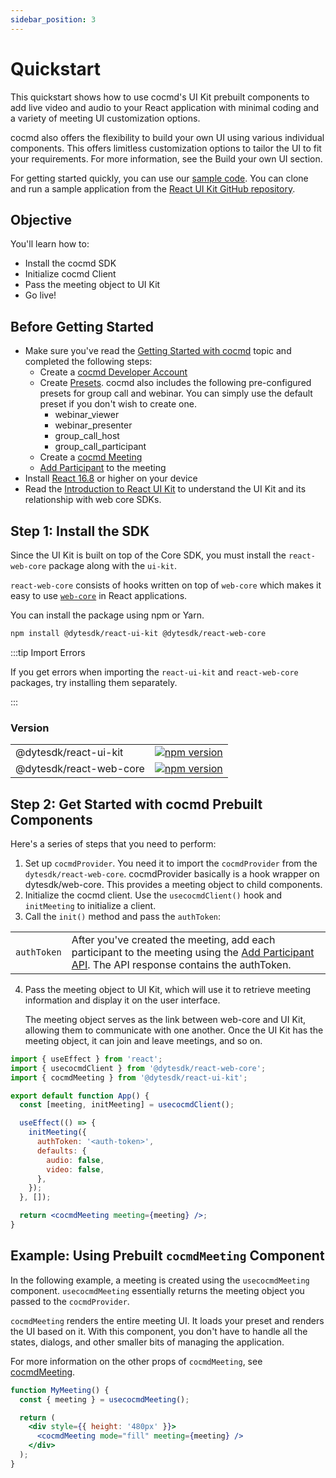 ```yaml
---
sidebar_position: 3
---
```


# Quickstart

This quickstart shows how to use cocmd's UI Kit prebuilt components to add live
video and audio to your React application with minimal coding and a variety of
meeting UI customization options.

cocmd also offers the flexibility to build your own UI using various individual
components. This offers limitless customization options to tailor the UI to fit
your requirements. For more information, see the Build your own UI section.

For getting started quickly, you can use our
[sample code](https://github.com/dyte-io/react-samples). You can clone and run a
sample application from the
[React UI Kit GitHub repository](https://github.com/dyte-io/react-samples).

## Objective

You'll learn how to:

- Install the cocmd SDK
- Initialize cocmd Client
- Pass the meeting object to UI Kit
- Go live!

## Before Getting Started

- Make sure you've read the [Getting Started with cocmd](/getting-started) topic
  and completed the following steps:
  - Create a [cocmd Developer Account](https://dev.cocmd.ai/)
  - Create [Presets](https://dev.cocmd.ai/roles-presets). cocmd also includes the
    following pre-configured presets for group call and webinar. You can simply
    use the default preset if you don't wish to create one.
    - webinar_viewer
    - webinar_presenter
    - group_call_host
    - group_call_participant
  - Create a [cocmd Meeting](/api/?v=v2#/operations/create_meeting)
  - [Add Participant](/api/?v=v2#/operations/add_participant) to the meeting
- Install [React 16.8](https://reactjs.org/blog/2019/02/06/react-v16.8.0.html)
  or higher on your device
- Read the [Introduction to React UI Kit](/react-ui-kit) to understand the UI
  Kit and its relationship with web core SDKs.

## Step 1: Install the SDK

Since the UI Kit is built on top of the Core SDK, you must install the
`react-web-core` package along with the `ui-kit`.

`react-web-core` consists of hooks written on top of `web-core` which makes it
easy to use [`web-core`](https://npmjs.com/package/@dytesdk/web-core) in React
applications.

You can install the package using npm or Yarn.

```bash npm2yarn
npm install @dytesdk/react-ui-kit @dytesdk/react-web-core
```

:::tip Import Errors

If you get errors when importing the `react-ui-kit` and `react-web-core`
packages, try installing them separately.

:::

### Version

|                         |                                                                                                                              |
| ----------------------- | ---------------------------------------------------------------------------------------------------------------------------- |
| @dytesdk/react-ui-kit   | [![npm version](https://badge.fury.io/js/@dytesdk%2Freact-ui-kit.svg)](https://badge.fury.io/js/@dytesdk%2Freact-ui-kit)     |
| @dytesdk/react-web-core | [![npm version](https://badge.fury.io/js/@dytesdk%2Freact-web-core.svg)](https://badge.fury.io/js/@dytesdk%2Freact-web-core) |

## Step 2: Get Started with cocmd Prebuilt Components

Here's a series of steps that you need to perform:

1. Set up `cocmdProvider`. You need it to import the `cocmdProvider` from the
   `dytesdk/react-web-core`. cocmdProvider basically is a hook wrapper on
   dytesdk/web-core. This provides a meeting object to child components.
2. Initialize the cocmd client. Use the `usecocmdClient()` hook and `initMeeting`
   to initialize a client.
3. Call the `init()` method and pass the `authToken`:

|             |                                                                                                                                                                                   |
| ----------- | --------------------------------------------------------------------------------------------------------------------------------------------------------------------------------- |
| `authToken` | After you've created the meeting, add each participant to the meeting using the [Add Participant API](/api#/operations/add_participant). The API response contains the authToken. |

4. Pass the meeting object to UI Kit, which will use it to retrieve meeting
   information and display it on the user interface.

   The meeting object serves as the link between web-core and UI Kit, allowing
   them to communicate with one another. Once the UI Kit has the meeting object,
   it can join and leave meetings, and so on.

```jsx
import { useEffect } from 'react';
import { usecocmdClient } from '@dytesdk/react-web-core';
import { cocmdMeeting } from '@dytesdk/react-ui-kit';

export default function App() {
  const [meeting, initMeeting] = usecocmdClient();

  useEffect(() => {
    initMeeting({
      authToken: '<auth-token>',
      defaults: {
        audio: false,
        video: false,
      },
    });
  }, []);

  return <cocmdMeeting meeting={meeting} />;
}
```

## Example: Using Prebuilt `cocmdMeeting` Component

In the following example, a meeting is created using the `usecocmdMeeting`
component. `usecocmdMeeting` essentially returns the meeting object you passed to
the `cocmdProvider`.

`cocmdMeeting` renders the entire meeting UI. It loads your preset and renders
the UI based on it. With this component, you don't have to handle all the
states, dialogs, and other smaller bits of managing the application.

For more information on the other props of `cocmdMeeting`, see
[cocmdMeeting](/react-ui-kit/components/dyte-meeting).

```jsx live
function MyMeeting() {
  const { meeting } = usecocmdMeeting();

  return (
    <div style={{ height: '480px' }}>
      <cocmdMeeting mode="fill" meeting={meeting} />
    </div>
  );
}
```
